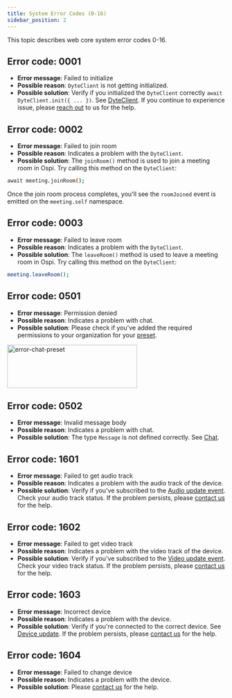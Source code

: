 ```yaml
---
title: System Error Codes (0-16)
sidebar_position: 2
---
```


This topic describes web core system error codes 0-16.

## Error code: 0001

- **Error message**: Failed to initialize
- **Possible reason**: `DyteClient` is not getting initialized.
- **Possible solution**: Verify if you initialized the `DyteClient` correctly `await DyteClient.init({ ... })`. See [DyteClient](/web-core/reference/DyteClient). If you continue to experience issue, please [reach out](https://dyte.io/contact) to us for the help.

## Error code: 0002

- **Error message**: Failed to join room
- **Possible reason**: Indicates a problem with the `DyteClient`.
- **Possible solution**: The `joinRoom()` method is used to join a meeting room in Ospi. Try calling this method on the `DyteClient`:

```bash
await meeting.joinRoom();
```

Once the join room process completes, you'll see the `roomJoined` event is emitted on the `meeting.self` namespace.

## Error code: 0003

- **Error message**: Failed to leave room
- **Possible reason**: Indicates a problem with the `DyteClient`.
- **Possible solution**: The `leaveRoom()` method is used to leave a meeting room in Ospi. Try calling this method on the `DyteClient`:

```bash
meeting.leaveRoom();
```

## Error code: 0501

- **Error message**: Permission denied
- **Possible reason**: Indicates a problem with chat.
- **Possible solution**: Please check if you've added the required permissions to your organization for your [preset](https://dev.dyte.io/).

<img
  src="/static/errorcodes/chat-perms.png"
  width="300"
  height="100"
  alt="error-chat-preset"
  className="errorcode-chat-perms-preset"
/>

## Error code: 0502

- **Error message**: Invalid message body
- **Possible reason**: Indicates a problem with chat.
- **Possible solution**: The type `Message` is not defined correctly. See [Chat](/web-core/chat/introduction).

## Error code: 1601

- **Error message**: Failed to get audio track
- **Possible reason**: Indicates a problem with the audio track of the device.
- **Possible solution**: Verify if you've subscribed to the [Audio update event](/web-core/local-user/events#audio-update). Check your audio track status. If the problem persists, please [contact us](https://dyte.io/contact) for the help.

## Error code: 1602

- **Error message**: Failed to get video track
- **Possible reason**: Indicates a problem with the video track of the device.
- **Possible solution**: Verify if you've subscribed to the [Video update event](/web-core/local-user/events#video-update). Check your video track status. If the problem persists, please [contact us](https://dyte.io/contact) for the help.

## Error code: 1603

- **Error message**: Incorrect device
- **Possible reason**: Indicates a problem with the device.
- **Possible solution**: Verify if you're connected to the correct device. See [Device update](/web-core/local-user/events#device-update). If the problem persists, please [contact us](https://dyte.io/contact) for the help.

## Error code: 1604

- **Error message**: Failed to change device
- **Possible reason**: Indicates a problem with the device.
- **Possible solution**: Please [contact us](https://dyte.io/contact) for the help.

<head>
  <title>React Native Core System Error Codes (0-16)</title>
</head>
